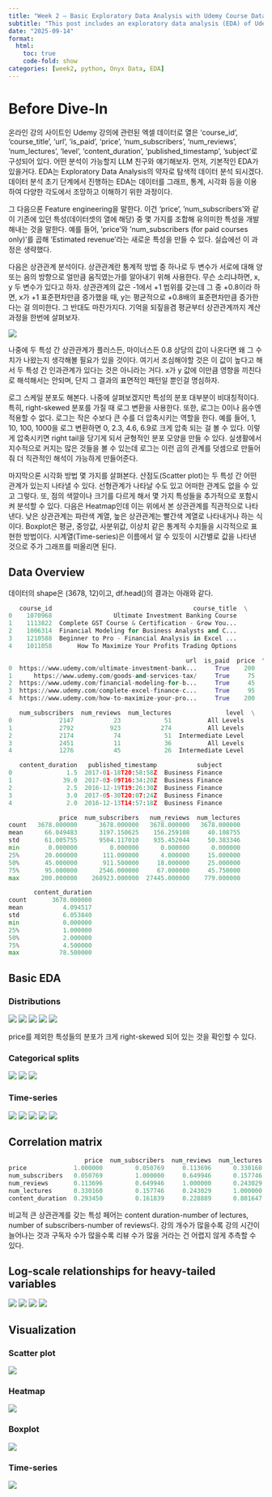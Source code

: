 ```yaml
---
title: "Week 2 — Basic Exploratory Data Analysis with Udemy Course Data"
subtitle: "This post includes an exploratory data analysis (EDA) of Udemy course data."
date: "2025-09-14"
format:
  html:
    toc: true
    code-fold: show
categories: [week2, python, Onyx Data, EDA]
---
```


# Before Dive-In
온라인 강의 사이트인 Udemy 강의에 관련된 엑셀 데이터로 열은 'course_id', 'course_title', 'url', 'is_paid', 'price', 'num_subscribers', 'num_reviews', 'num_lectures', 'level', 'content_duration', 'published_timestamp', 'subject'로 구성되어 있다.
어떤 분석이 가능할지 LLM 친구와 얘기해보자. 먼저, 기본적인 EDA가 있을거다. EDA는 Exploratory Data Analysis의 약자로 탐색적 데이터 분석 되시겠다.
데이터 분석 초기 단계에서 진행하는 EDA는 데이터를 그래프, 통계, 시각화 등을 이용하여 다양한 각도에서 조망하고 이해하기 위한 과정이다.

그 다음으론 Feature engineering을 말한다. 이건 'price',  'num_subscribers'와 같이 기존에 있던 특성(데이터셋의 열에 해당) 중 몇 가지를 조합해 유의미한 특성을 개발해내는 것을 말한다.
예를 들어, 'price'와 'num_subscribers (for paid courses only)'를 곱해 'Estimated revenue'라는 새로운 특성을 만들 수 있다.
실습에선 이 과정은 생략했다.

다음은 상관관계 분석이다. 상관관계란 통계적 방법 중 하나로 두 변수가 서로에 대해 양 또는 음의 방향으로 얼만큼 움직였는가를 알아내기 위해 사용한다.
무슨 소리냐하면, x, y 두 변수가 있다고 하자. 상관관계의 값은 -1에서 +1 범위를 갖는데 그 중 +0.8이라 하면, x가 +1 표준편차만큼 증가했을 때, y는 평균적으로 +0.8배의 표준편차만큼 증가한다는 걸 의미한다. 그 반대도 마찬가지다.
기억을 되짚을겸 평균부터 상관관계까지 계산 과정을 한번에 살펴보자.

![](../../projects/w2/output/figures/calculation_corr.png){fig-cap="calculation from mean to correlation"}

나중에 두 특성 간 상관관계가 플러스든, 마이너스든 0.8 상당의 값이 나온다면 왜 그 수치가 나왔는지 생각해볼 필요가 있을 것이다.
여기서 조심해야할 것은 이 값이 높다고 해서 두 특성 간 인과관계가 있다는 것은 아니라는 거다. x가 y 값에 이만큼 영향을 끼친다로 해석해서는 안되며, 단지 그 결과의 표면적인 패턴일 뿐인걸 명심하자.

로그 스케일 분포도 해본다. 나중에 살펴보겠지만 특성의 분포 대부분이 비대칭적이다. 특히, right-skewed 분포를 가질 때 로그 변환을 사용한다. 또한, 로그는 0이나 음수엔 적용할 수 없다.
로그는 작은 수보다 큰 수를 더 압축시키는 역할을 한다. 예를 들어, 1, 10, 100, 1000을 로그 변환하면 0, 2.3, 4.6, 6.9로 크게 압축 되는 걸 볼 수 있다.
이렇게 압축시키면 right tail을 당기게 되서 균형적인 분포 모양을 만들 수 있다. 실생활에서 지수적으로 커지는 많은 것들을 볼 수 있는데 로그는 이런 곱의 관계를 덧셈으로 만들어줘 더 직관적인 해석이 가능하게 만들어준다.

마지막으론 시각화 방법 몇 가지를 살펴본다. 산점도(Scatter plot)는 두 특성 간 어떤 관계가 있는지 나타낼 수 있다.
선형관계가 나타날 수도 있고 어떠한 관계도 없을 수 있고 그렇다. 또, 점의 색깔이나 크기를 다르게 해서 몇 가지 특성들을 추가적으로 포함시켜 분석할 수 있다.
다음은 Heatmap인데 이는 위에서 본 상관관계를 직관적으로 나타낸다. 낮은 상관관계는 파란색 계열, 높은 상관관계는 빨간색 계열로 나타내거나 하는 식이다.
Boxplot은 평균, 중앙값, 사분위값, 이상치 같은 통계적 수치들을 시각적으로 표현한 방법이다.
시계열(Time-series)은 이름에서 알 수 있듯이 시간별로 값을 나타낸 것으로 주가 그래프를 떠올리면 된다.

## Data Overview
데이터의 shape은 (3678, 12)이고, df.head()의 결과는 아래와 같다.

```python
   course_id                                       course_title  \
0    1070968                 Ultimate Investment Banking Course   
1    1113822  Complete GST Course & Certification - Grow You...   
2    1006314  Financial Modeling for Business Analysts and C...   
3    1210588  Beginner to Pro - Financial Analysis in Excel ...   
4    1011058       How To Maximize Your Profits Trading Options   

                                                 url  is_paid  price  \
0  https://www.udemy.com/ultimate-investment-bank...     True    200   
1      https://www.udemy.com/goods-and-services-tax/     True     75   
2  https://www.udemy.com/financial-modeling-for-b...     True     45   
3  https://www.udemy.com/complete-excel-finance-c...     True     95   
4  https://www.udemy.com/how-to-maximize-your-pro...     True    200   

   num_subscribers  num_reviews  num_lectures               level  \
0             2147           23            51          All Levels   
1             2792          923           274          All Levels   
2             2174           74            51  Intermediate Level   
3             2451           11            36          All Levels   
4             1276           45            26  Intermediate Level   

   content_duration   published_timestamp           subject  
0               1.5  2017-01-18T20:58:58Z  Business Finance  
1              39.0  2017-03-09T16:34:20Z  Business Finance  
2               2.5  2016-12-19T19:26:30Z  Business Finance  
3               3.0  2017-05-30T20:07:24Z  Business Finance  
4               2.0  2016-12-13T14:57:18Z  Business Finance  

              price  num_subscribers   num_reviews  num_lectures
count   3678.000000      3678.000000   3678.000000   3678.000000   
mean      66.049483      3197.150625    156.259108     40.108755   
std       61.005755      9504.117010    935.452044     50.383346   
min        0.000000         0.000000      0.000000      0.000000   
25%       20.000000       111.000000      4.000000     15.000000   
50%       45.000000       911.500000     18.000000     25.000000   
75%       95.000000      2546.000000     67.000000     45.750000   
max      200.000000    268923.000000  27445.000000    779.000000   

       content_duration  
count       3678.000000  
mean           4.094517  
std            6.053840  
min            0.000000  
25%            1.000000  
50%            2.000000  
75%            4.500000  
max           78.500000  
```

## Basic EDA
### Distributions
![](../../projects/w2/output/figures/price_distribution.png){fig-cap="distribution of price"}
![](../../projects/w2/output/figures/num_subscribers_distribution.png){fig-cap="distribution of number of subscribers"}
![](../../projects/w2/output/figures/num_reviews_distribution.png){fig-cap="distribution of number of reviews"}
![](../../projects/w2/output/figures/num_lectures_distribution.png){fig-cap="distribution of number of lectures"}
![](../../projects/w2/output/figures/content_duration_distribution.png){fig-cap="distribution of content duration"}

price를 제외한 특성들의 분포가 크게 right-skewed 되어 있는 것을 확인할 수 있다.

### Categorical splits
![](../../projects/w2/output/figures/is_paid_distribution.png){fig-cap="distribution of is paid"}
![](../../projects/w2/output/figures/level_distribution.png){fig-cap="distribution of level"}
![](../../projects/w2/output/figures/subject_distribution.png){fig-cap="distribution of subject"}

### Time-series
![](../../projects/w2/output/figures/price_over_time.png){fig-cap="time-series of price"}
![](../../projects/w2/output/figures/num_subscribers_over_time.png){fig-cap="time-series of subscribers"}
![](../../projects/w2/output/figures/num_reviews_over_time.png){fig-cap="time-series of reviews"}
![](../../projects/w2/output/figures/num_lectures_over_time.png){fig-cap="time-series of lectures"}
![](../../projects/w2/output/figures/content_duration_over_time.png){fig-cap="time-series of content duration"}

## Correlation matrix
```python
                     price  num_subscribers  num_reviews  num_lectures  content_duration
price             1.000000         0.050769     0.113696      0.330160          0.293450
num_subscribers   0.050769         1.000000     0.649946      0.157746          0.161839
num_reviews       0.113696         0.649946     1.000000      0.243029          0.228889
num_lectures      0.330160         0.157746     0.243029      1.000000          0.801647
content_duration  0.293450         0.161839     0.228889      0.801647          1.000000
```

비교적 큰 상관관계를 갖는 특성 페어는 content duration-number of lectures,  number of subscribers-number of reviews다.
강의 개수가 많을수록 강의 시간이 늘어나는 것과 구독자 수가 많을수록 리뷰 수가 많을 거라는 건 어렵지 않게 추측할 수 있다.

## Log-scale relationships for heavy-tailed variables
![](../../projects/w2/output/figures/num_subscribers_log_distribution.png){fig-cap="log distribution of number of subscribers"}
![](../../projects/w2/output/figures/num_reviews_log_distribution.png){fig-cap="log distribution of number of reviews"}
![](../../projects/w2/output/figures/num_lectures_log_distribution.png){fig-cap="log distribution of number of lectures"}
![](../../projects/w2/output/figures/content_duration_log_distribution.png){fig-cap="log distribution of content duration"}

## Visualization
### Scatter plot
![](../../projects/w2/output/figures/price_vs_num_subscribers.png){fig-cap="scatter plot between price and number of subscribers"}

### Heatmap
![](../../projects/w2/output/figures/correlation_heatmap.png){fig-cap="correlation heatmap"}

### Boxplot
![](../../projects/w2/output/figures/boxplot_price_vs_level.png){fig-cap="boxplot of price and level"}

### Time-series
![](../../projects/w2/output/figures/median_price_per_month.png){fig-cap="median price per month"}